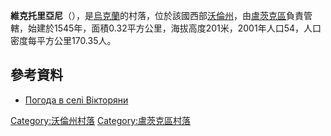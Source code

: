 {{coord|50|40|58|N|25|9|6|E|scale:30000|display=title}}

'''維克托里亞尼'''（{{lang-uk|Вікторяни}}），是[[烏克蘭|烏克蘭]]的村落，位於該國西部[[沃倫州|沃倫州]]，由[[盧茨克區|盧茨克區]]負責管轄，始建於1545年，面積0.32平方公里，海拔高度201米，2001年人口54，人口密度每平方公里170.35人。

==參考資料==
* [http://weather.in.ua/ua/volynskaja/3937 Погода в селі Вікторяни] {{Wayback|url=http://weather.in.ua/ua/volynskaja/3937 |date=20160305115923 }}

[[Category:沃倫州村落|Category:沃倫州村落]]
[[Category:盧茨克區村落|Category:盧茨克區村落]]


{{Volyn-geo-stub}}